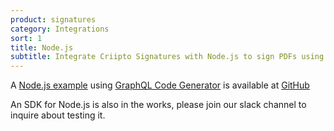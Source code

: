 ```yaml
---
product: signatures
category: Integrations
sort: 1
title: Node.js
subtitle: Integrate Criipto Signatures with Node.js to sign PDFs using MitID, Swedish BankID, Norwegian BankId or other e-IDs.
---
```


A [Node.js example](https://github.com/criipto/samples/tree/master/Signing/nodejs)
using [GraphQL Code Generator](https://www.graphql-code-generator.com/)
is available at [GitHub](https://github.com/criipto/samples/tree/master/Signing/nodejs)

An SDK for Node.js is also in the works, please join our slack channel to inquire about testing it.